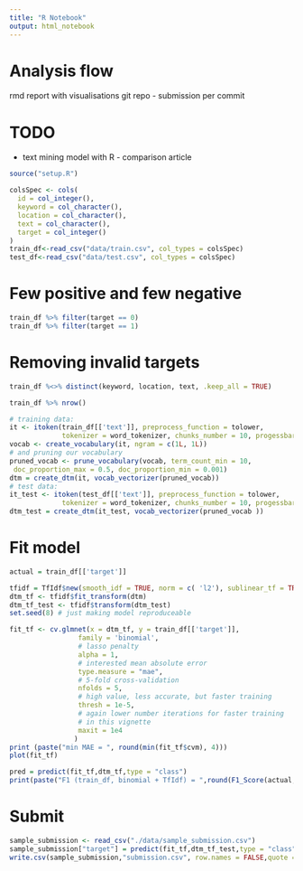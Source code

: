 ```yaml
---
title: "R Notebook"
output: html_notebook
---
```


# Analysis flow
rmd report with visualisations
git repo - submission per commit

# TODO
- text mining model with R - comparison article

```r
source("setup.R")
```

```r
colsSpec <- cols(
  id = col_integer(),
  keyword = col_character(),
  location = col_character(),
  text = col_character(),
  target = col_integer()
)
train_df<-read_csv("data/train.csv", col_types = colsSpec)
test_df<-read_csv("data/test.csv", col_types = colsSpec)
```

# Few positive and few negative
```r
train_df %>% filter(target == 0) 
train_df %>% filter(target == 1)
```

# Removing invalid targets
```r
train_df %<>% distinct(keyword, location, text, .keep_all = TRUE)
```

```r
train_df %>% nrow()
```

```r
# training data:
it <- itoken(train_df[['text']], preprocess_function = tolower, 
             tokenizer = word_tokenizer, chunks_number = 10, progessbar = F)
vocab <- create_vocabulary(it, ngram = c(1L, 1L))
# and pruning our vocabulary
pruned_vocab <- prune_vocabulary(vocab, term_count_min = 10,
 doc_proportion_max = 0.5, doc_proportion_min = 0.001)
dtm = create_dtm(it, vocab_vectorizer(pruned_vocab))
# test data:
it_test <- itoken(test_df[['text']], preprocess_function = tolower, 
             tokenizer = word_tokenizer, chunks_number = 10, progessbar = F)
dtm_test = create_dtm(it_test, vocab_vectorizer(pruned_vocab )) 
```

# Fit model
```r
actual = train_df[['target']]

tfidf = TfIdf$new(smooth_idf = TRUE, norm = c( 'l2'), sublinear_tf = TRUE) # norm = 'none' gives the same result as above
dtm_tf <- tfidf$fit_transform(dtm)
dtm_tf_test <- tfidf$transform(dtm_test)
set.seed(8) # just making model reproduceable

fit_tf <- cv.glmnet(x = dtm_tf, y = train_df[['target']], 
                 family = 'binomial', 
                 # lasso penalty
                 alpha = 1,
                 # interested mean absolute error
                 type.measure = "mae",
                 # 5-fold cross-validation
                 nfolds = 5,
                 # high value, less accurate, but faster training
                 thresh = 1e-5,
                 # again lower number iterations for faster training
                 # in this vignette
                 maxit = 1e4
                )
print (paste("min MAE = ", round(min(fit_tf$cvm), 4)))
plot(fit_tf)

pred = predict(fit_tf,dtm_tf,type = "class")
print(paste("F1 (train_df, binomial + TfIdf) = ",round(F1_Score(actual,pred,positive = 1),4)))
```
# Submit
```r
sample_submission <- read_csv("./data/sample_submission.csv")
sample_submission["target"] = predict(fit_tf,dtm_tf_test,type = "class")
write.csv(sample_submission,"submission.csv", row.names = FALSE,quote = FALSE)
```

